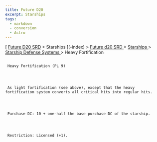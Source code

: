 ```yaml
---
title: Future D20
excerpt: Starships
tags:
  - markdown
  - conversion
  - Astro
---
```







[
[Future D20 SRD]( / ) > Starships
     ](-index)
     >
     [
      Future d20 SRD
     ](future-d20-srd-index)
     >
     [
      Starships
     ](future-d20-srd-starships-index)
     >
     [
      Starship Defense Systems
     ](future-d20-srd-starships-starship-defense-systems-index)
     > Heavy Fortification
    





## 
     Heavy Fortification (PL 9)
    



     As light fortification (see above), except that the heavy fortification system converts all critical hits into regular hits.
    



     Purchase DC: 10 + one-half the base purchase DC of the starship.
    



     Restriction: Licensed (+1).
    




